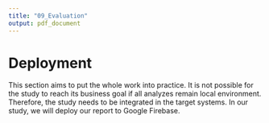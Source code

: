 ```yaml
---
title: "09_Evaluation"
output: pdf_document
---
```




# Deployment

This section aims to put the whole work into practice. It is not possible for the study to reach its business goal if all analyzes remain local environment. Therefore, the study needs to be integrated in the target systems. In our study, we will deploy our report to Google Firebase.

